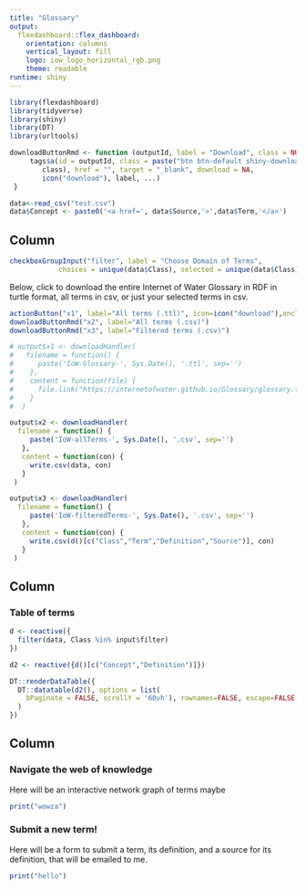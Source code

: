 ```yaml
---
title: "Glossary"
output: 
  flexdashboard::flex_dashboard:
    orientation: columns
    vertical_layout: fill
    logo: iow_logo_horizontal_rgb.png
    theme: readable
runtime: shiny
---
```

<script>
$('.navbar-logo').wrap('<a href="http://internetofwater.org">');
</script>

```r
library(flexdashboard)
library(tidyverse)
library(shiny)
library(DT)
library(urltools)

downloadButtonRmd <- function (outputId, label = "Download", class = NULL, ...)  {
     tags$a(id = outputId, class = paste("btn btn-default shiny-download-link", 
        class), href = "", target = "_blank", download = NA, 
        icon("download"), label, ...)
 }

data<-read_csv("test.csv")
data$Concept <- paste0('<a href=', data$Source,'>',data$Term,'</a>')


```


Column {.sidebar}
-----------------------------------------------------------------------

```r
checkboxGroupInput("filter", label = "Choose Domain of Terms",
            choices = unique(data$Class), selected = unique(data$Class)[1])


```

Below, click to download the entire Internet of Water Glossary in RDF in turtle format, all terms in csv, or just your selected terms in csv.
```r
actionButton("x1", label="All terms (.ttl)", icon=icon("download"),onclick ="location.href='https://internetofwater.github.io/Glossary/glossary.ttl';")
downloadButtonRmd("x2", label="All terms (.csv)")
downloadButtonRmd("x3", label="Filtered terms (.csv)")

# output$x1 <- downloadHandler(
#   filename = function() {
#      paste('IoW-Glossary-', Sys.Date(), '.ttl', sep='')
#    },
#    content = function(file) {
#      file.link("https://internetofwater.github.io/Glossary/glossary.ttl", file)
#    }
#  )

output$x2 <- downloadHandler(
  filename = function() {
     paste('IoW-allTerms-', Sys.Date(), '.csv', sep='')
   },
   content = function(con) {
     write.csv(data, con)
   }
 )

output$x3 <- downloadHandler(
  filename = function() {
     paste('IoW-filteredTerms-', Sys.Date(), '.csv', sep='')
   },
   content = function(con) {
     write.csv(d()[c("Class","Term","Definition","Source")], con)
   }
 )

```

Column {data-width=650}
-----------------------------------------------------------------------

### Table of terms

```r
d <- reactive({
  filter(data, Class %in% input$filter)
})

d2 <- reactive({d()[c("Concept","Definition")]})

DT::renderDataTable({
  DT::datatable(d2(), options = list(
    bPaginate = FALSE, scrollY = '60vh'), rownames=FALSE, escape=FALSE
  )
})


```

Column {data-width=350}
-----------------------------------------------------------------------

### Navigate the web of knowledge

Here will be an interactive network graph of terms maybe

```r
print("wowza")
```

### Submit a new term!

Here will be a form to submit a term, its definition, and a source for its definition, that will be emailed to me.

```r
print("hello")
```
